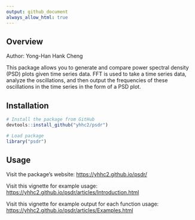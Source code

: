 ```yaml
---
output: github_document
always_allow_html: true
---
```


<!-- README.md is generated from README.Rmd. Please edit that file -->


## Overview

Author: Yong-Han Hank Cheng

This package allows you to generate and compare power spectral density (PSD)
plots given time series data. FFT is used to take a time series data, analyze
the oscillations, and then output the frequencies of these oscillations in the
time series in the form of a PSD plot.

## Installation

```r
# Install the package from GitHub
devtools::install_github("yhhc2/psdr")
```

```r
# Load package
library("psdr")

```

## Usage

Visit the package's website: <https://yhhc2.github.io/psdr/>

Visit this vignette for example usage: <https://yhhc2.github.io/psdr/articles/Introduction.html>

Visit this vignette for example output for each function usage: <https://yhhc2.github.io/psdr/articles/Examples.html>
